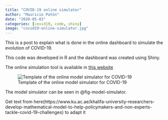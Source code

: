 ```yaml
---
title: "COVID-19 online simulator"
author: "Mauricio Patón"
date: "2020-05-03"
categories: [covid19, code, shiny]
image: "covid19-online-simulator.jpg"
---
```


This is a post to explain what is done in the online dashboard to simulate the 
evolution of COVID-19.

This code was developed in R and the dashboard was created using Shiny.

The online simulation tool is available in [this website](https://envbioprom.shinyapps.io/COVID19_Model_KU/)

![Template of the online model simulator for COVID-19](covid19-online-simulator.jpg){#fig-model-simulator}


The model simulator can be seen in @fig-model-simulator.


Get text from here(https://www.ku.ac.ae/khalifa-university-researchers-develop-mathematical-model-to-help-policymakers-and-non-experts-tackle-covid-19-challenges) to adapt it
